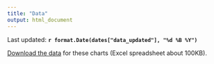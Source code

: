 ---
title: "Data"
output: html_document
---

<!-- Last updated: **`r format.Date(Sys.Date(), "%d %B %Y")`** -->
Last updated: **`r format.Date(dates["data_updated"], "%d %B %Y")`**

[Download the data](download/Scottish Government COVID-19 data (`r format(Sys.Date(), "%d-%m-%Y")`).xlsx) for these charts (Excel spreadsheet about 100KB).
